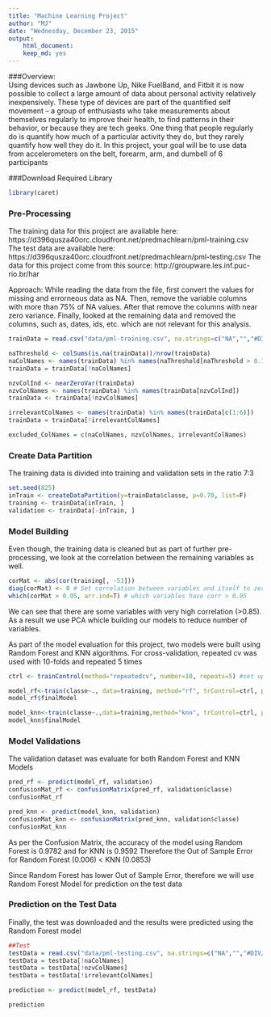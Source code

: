 ```yaml
---
title: "Machine Learning Project"
author: "MJ"
date: "Wednesday, December 23, 2015"
output:   
    html_document:
    keep_md: yes 
---
```


###Overview:  
Using devices such as Jawbone Up, Nike FuelBand, and Fitbit it is now possible to collect a large amount of data about personal activity relatively inexpensively. These type of devices are part of the quantified self movement – a group of enthusiasts who take measurements about themselves regularly to improve their health, to find patterns in their behavior, or because they are tech geeks. One thing that people regularly do is quantify how much of a particular activity they do, but they rarely quantify how well they do it. In this project, your goal will be to use data from accelerometers on the belt, forearm, arm, and dumbell of 6 participants


###Download Required Library
```r
library(caret)
```

### Pre-Processing
The training data for this project are available here: https://d396qusza40orc.cloudfront.net/predmachlearn/pml-training.csv
The test data are available here: https://d396qusza40orc.cloudfront.net/predmachlearn/pml-testing.csv
The data for this project come from this source: http://groupware.les.inf.puc-rio.br/har

Approach: 
While reading the data from the file, first convert the values for missing and errorneous data as NA. Then, remove the variable columns with more than 75% of NA values. After that remove the columns with near zero variance. Finally, looked at the remaining data and removed the columns, such as, dates, ids, etc. which are not relevant for this analysis.

```r
trainData = read.csv("data/pml-training.csv", na.strings=c("NA","","#DIV/0!"))

naThreshold <- colSums(is.na(trainData))/nrow(trainData)
naColNames <- names(trainData) %in% names(naThreshold[naThreshold > 0.75])
trainData = trainData[!naColNames]

nzvColInd <- nearZeroVar(trainData)
nzvColNames <- names(trainData) %in% names(trainData[nzvColInd])
trainData <- trainData[!nzvColNames]

irrelevantColNames <- names(trainData) %in% names(trainData[c(1:6)])
trainData = trainData[!irrelevantColNames]

excluded_ColNames = c(naColNames, nzvColNames, irrelevantColNames)
```

### Create Data Partition
The training data is divided into training and validation sets in the ratio 7:3
```r
set.seed(825)
inTrain <- createDataPartition(y=trainData$classe, p=0.70, list=F)
training <- trainData[inTrain, ]
validation <- trainData[-inTrain, ]
```

### Model Building
Even though, the training data is cleaned but as part of further pre-processing, we look at the correlation between the remaining variables as well.  
```r
corMat <- abs(cor(training[, -53]))
diag(corMat) <- 0 # Set correlation between variables and itself to zero
which(corMat > 0.95, arr.ind=T) # which variables have corr > 0.95
```

We can see that there are some variables with very high correlation (>0.85). As a result we use PCA whicle building our models to reduce number of variables.

As part of the model evaluation for this project, two models were built using Random Forest and KNN algorithms. For cross-validation, repeated cv was used with 10-folds and repeated 5 times
```r
ctrl <- trainControl(method="repeatedcv", number=10, repeats=5) #set up control variables

model_rf<-train(classe~., data=training, method="rf", trControl=ctrl, preProcess=c("pca"))
model_rf$finalModel

model_knn<-train(classe~.,data=training,method="knn", trControl=ctrl, preProcess=c("pca"))
model_knn$finalModel
```

### Model Validations
The validation dataset was evaluate for both Random Forest and KNN Models 
```r
pred_rf <- predict(model_rf, validation)
confusionMat_rf <- confusionMatrix(pred_rf, validation$classe)
confusionMat_rf

pred_knn <- predict(model_knn, validation)
confusionMat_knn <- confusionMatrix(pred_knn, validation$classe)
confusionMat_knn
```

As per the Confusion Matrix, the accuracy of the model using Random Forest is 0.9782 and for KNN is 0.9592
Therefore the Out of Sample Error for Random Forest (0.006) < KNN (0.0853)

Since Random Forest has lower Out of Sample Error, therefore we will use Random Forest Model for prediction on the test data

### Prediction on the Test Data
Finally, the test was downloaded and the results were predicted using the Random Forest model
```r
##Test 
testData = read.csv("data/pml-testing.csv", na.strings=c("NA","","#DIV/0!"))
testData = testData[!naColNames]
testData = testData[!nzvColNames]
testData = testData[!irrelevantColNames]

prediction <- predict(model_rf, testData)

prediction
```